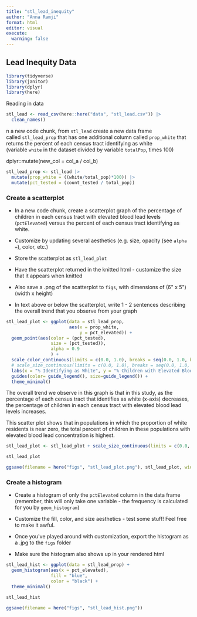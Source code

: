 ```yaml
---
title: "stl_lead_inequity"
author: "Anna Ramji"
format: html
editor: visual
execute:
  warning: false
---
```


## Lead Inequity Data

```r
library(tidyverse)
library(janitor)
library(dplyr)
library(here)
```

Reading in data

```r
stl_lead <- read_csv(here::here("data", "stl_lead.csv")) |> 
  clean_names()
```

n a new code chunk, from `stl_lead` create a new data frame called `stl_lead_prop` that has one additional column called `prop_white` that returns the percent of each census tract identifying as white (variable `white` in the dataset divided by variable `totalPop`, times 100)

dplyr::mutate(new_col = col_a / col_b)

```r
stl_lead_prop <- stl_lead |> 
  mutate(prop_white = ((white/total_pop)*100)) |> 
  mutate(pct_tested = (count_tested / total_pop))


```

### **Create a scatterplot**

-   In a new code chunk, create a scatterplot graph of the percentage of children in each census tract with elevated blood lead levels (`pctElevated`) versus the percent of each census tract identifying as white.

-   Customize by updating several aesthetics (e.g. size, opacity (see `alpha =`), color, etc.)

-   Store the scatterplot as `stl_lead_plot`

-   Have the scatterplot returned in the knitted html - customize the size that it appears when knitted

-   Also save a .png of the scatterplot to `figs`, with dimensions of (6\" x 5\") (width x height)

-   In text above or below the scatterplot, write 1 - 2 sentences describing the overall trend that you observe from your graph

```r
stl_lead_plot <- ggplot(data = stl_lead_prop, 
                        aes(x = prop_white, 
                            y = pct_elevated)) +
  geom_point(aes(color = (pct_tested),
                 size = (pct_tested)), 
                 alpha = 0.9
                 ) +
  scale_color_continuous(limits = c(0.0, 1.0), breaks = seq(0.0, 1.0, by = 0.1)) +
  # scale_size_continuous(limits = c(0.0, 1.0), breaks = seq(0.0, 1.0, by = 0.1)) +
  labs(x = "% Identifying as White", y = "% Children with Elevated Blood Lead Levels") +
  guides(color= guide_legend(), size=guide_legend()) +
  theme_minimal()
```

The overall trend we observe in this graph is that in this study, as the percentage of each census tract that identifies as white (x-axis) decreases, the percentage of children in each census tract with elevated blood lead levels increases.

This scatter plot shows that in populations in which the proportion of white residents is near zero, the total percent of children in these populations with elevated blood lead concentration is highest.

```r
stl_lead_plot <- stl_lead_plot + scale_size_continuous(limits = c(0.0, 1.0), breaks = seq(0.0, 1.0, by = 0.1)) 

stl_lead_plot

ggsave(filename = here("figs", "stl_lead_plot.png"), stl_lead_plot, width = 6, height = 5)
```

### **Create a histogram**

-   Create a histogram of only the `pctElevated` column in the data frame (remember, this will only take one variable - the frequency is calculated for you by `geom_histogram`)

-   Customize the fill, color, and size aesthetics - test some stuff! Feel free to make it awful.

-   Once you\'ve played around with customization, export the histogram as a .jpg to the `figs` folder

-   Make sure the histogram also shows up in your rendered html

```r
stl_lead_hist <- ggplot(data = stl_lead_prop) +
  geom_histogram(aes(x = pct_elevated),
                 fill = "blue",
                 color = "black") +
  theme_minimal()

stl_lead_hist

ggsave(filename = here("figs", "stl_lead_hist.png"))
```
